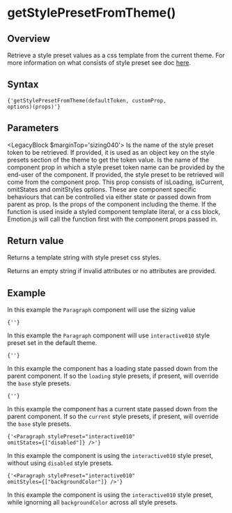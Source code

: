 

# getStylePresetFromTheme()

## Overview

Retrieve a style preset values as a css template from the current theme.
For more information on what consists of style preset see doc [here](/theming/style-preset).

## Syntax

<Code>{'getStylePresetFromTheme(defaultToken, customProp, options)(props)'}</Code>

## Parameters

<LegacyBlock $marginTop='sizing040'>
  <Prop name='defaultToken' type='string'>
    Is the name of the style preset token to be retrieved. If provided, it is used as an object key on the style presets section of the theme to get the token value.
  </Prop>
  <Prop name='customProp' type="string">
    Is the name of the component prop in which a style preset token name can be provided by the end-user of the component. If provided, the style preset to be retrieved will come from the component prop.
  </Prop>
  <Prop name='options' type="GetStylePresetFromThemeOptions">
    This prop consists of isLoading, isCurrent, omitStates and omitStyles options. These are component specific behaviours that can be controlled via either state or passed down from parent as prop.
  </Prop>
  <Prop name='props' type='Props'>
    Is the props of the component including the theme. If the function is used inside a styled component template literal, or a css block, Emotion.js will call the function first with the component props passed in.
  </Prop>
</LegacyBlock>

## Return value

Returns a template string with style preset css styles.

Returns an empty string if invalid attributes or no attributes are provided.

## Example

<CodeFromFile language="text" path="examples/utils/get-style-preset-from-theme.tsx"/>

In this example the `Paragraph` component will use the sizing value

<Code>{'<Paragraph stylePreset="interactive010" />'}</Code>

In this example the `Paragraph` component will use `interactive010` style preset set in the default theme.

<Code>{'<Paragraph stylePreset="interactive010" isLoading={true} />'}</Code>

In this example the component has a loading state passed down from the parent component.
If so the `loading` style presets, if present, will override the `base` style presets.

<Code>{'<Paragraph stylePreset="interactive010" isCurrent={true} />'}</Code>

In this example the component has a current state passed down from the parent component.
If so the `current` style presets, if present, will override the `base` style presets.

<Code>{'<Paragraph stylePreset="interactive010" omitStates={["disabled"]} />'}</Code>

In this example the component is using the `interactive010` style preset, without using `disabled` style presets.

<Code>{'<Paragraph stylePreset="interactive010" omitStyles={["backgroundColor"]} />'}</Code>

In this example the component is using the `interactive010` style preset, while ignorning all `backgroundColor` across all style presets.

